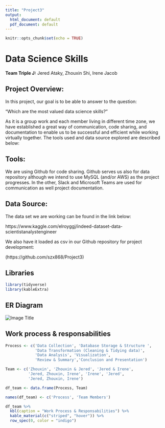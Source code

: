 ```yaml
---
title: "Project3"
output:
  html_document: default
  pdf_document: default
---
```


```r
knitr::opts_chunk$set(echo = TRUE)
```

# Data Science Skills

**Team Triple J:** Jered Ataky, Zhouxin Shi, Irene Jacob

## Project Overview:

In this project, our goal is to be able to answer to the question:

“Which are the most valued data science skills?” 

As it is a group work and each member living in different time zone, we have 
established a great way of communication, code sharing, and documentation to
enable us to be successful and efficient while working virtually together.
The tools used and data source explored are described below: 

## Tools:

We are using Github for code sharing. Github serves us also for data repository 
although we intend to use MySQL (and/or AWS) as the project progresses.
In the other, Slack and Microsoft Teams are used for communication as well
project documentation.

## Data Source:

The data set we are working can be found in the link below:

https://www.kaggle.com/elroyggj/indeed-dataset-data-scientistanalystengineer


We also have it loaded as csv in our Github repository for project development:

(https://github.com/szx868/Project3)

## Libraries

```r
library(tidyverse)
library(kableExtra)


```

## ER Diagram
![](Entity_Relationship_Diagram.jpg "Image Title")



## Work process & responsabilities

```r

Process <- c('Data Collection', 'Database Storage & Structure ',
             'Data Transformation (Cleaning & Tidying data)',
             'Data Analysis', 'Visualization',
             'Review & Summary','Conclusion and Presentation')

Team <- c('Zhouxin', 'Zhouxin & Jered', 'Jered & Irene', 
          'Jered, Zhouxin, Irene', 'Irene', 'Jered',
          'Jered, Zhouxin, Irene')

df_team <- data.frame(Process, Team)

names(df_team) <- c('Process', 'Team Members')

df_team %>%
  kbl(caption = "Work Process & Responsabilities") %>%
  kable_material(c("striped", "hover")) %>%
  row_spec(0, color = "indigo")


```


